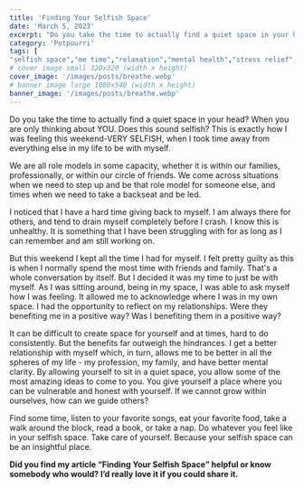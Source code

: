 ```yaml
---
title: 'Finding Your Selfish Space'
date: 'March 5, 2023'
excerpt: "Do you take the time to actually find a quiet space in your head? When you are only thinking about YOU. Does this sound selfish? This is exactly how I was feeling this weekend-VERY SELFISH, when I took time away from everything else in my life to be with myself."
category: 'Potpourri'
tags: [
"selfish space","me time","relaxation","mental health","stress relief","destress","relationships","work life balance"]
# cover image small 320x320 (width x height)
cover_image: '/images/posts/breathe.webp'
# banner image large 1080x540 (width x height)
banner_image: '/images/posts/breathe.webp'
---
```


Do you take the time to actually find a quiet space in your head? When you are only thinking about YOU. Does this sound selfish? This is exactly how I was feeling this weekend-VERY SELFISH, when I took time away from everything else in my life to be with myself.

We are all role models in some capacity, whether it is within our families, professionally, or within our circle of friends. We come across situations when we need to step up and be that role model for someone else, and times when we need to take a backseat and be led.

I noticed that I have a hard time giving back to myself. I am always there for others, and tend to drain myself completely before I crash. I know this is unhealthy. It is something that I have been struggling with for as long as I can remember and am still working on.

But this weekend I kept all the time I had for myself. I felt pretty guilty as this is when I normally spend the most time with friends and family. That's a whole conversation by itself. But I decided it was my time to just be with myself. As I was sitting around, being in my space, I was able to ask myself how I was feeling. It allowed me to acknowledge where I was in my own space. I had the opportunity to reflect on my relationships. Were they benefiting me in a positive way? Was I benefiting them in a positive way?

It can be difficult to create space for yourself and at times, hard to do consistently. But the benefits far outweigh the hindrances. I get a better relationship with myself which, in turn, allows me to be better in all the spheres of my life - my profession, my family, and have better mental clarity.
By allowing yourself to sit in a quiet space, you allow some of the most amazing ideas to come to you. You give yourself a place where you can be vulnerable and honest with yourself. If we cannot grow within ourselves, how can we guide others?

Find some time, listen to your favorite songs, eat your favorite food, take a walk around the block, read a book, or take a nap. Do whatever you feel like in your selfish space. Take care of yourself. Because your selfish space can be an insightful place.

**Did you find my article **“Finding Your Selfish Space**” helpful or know somebody who would? I’d really love it if you could share it.**
